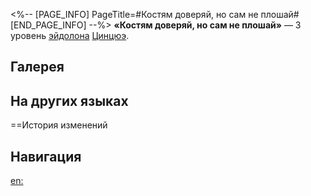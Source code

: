 <%-- [PAGE_INFO]
PageTitle=#Костям доверяй, но сам не плошай#
[END_PAGE_INFO] --%>
{{Эйдолон Инфобокс
|Название         = Костям доверяй, но сам не плошай
|Изображение      = Эйдолон Костям доверяй, но сам не плошай.png
|Персонаж         = Цинцюэ
|Уровень          = 3
|Длительность     = 
|Описание         = Уровень сверхспособности повышается на 2, максимальный уровень - 15. Уровень таланта повышается на 2, максимальный уровень - 15.
|Свойство1        = 
|Масштабирование1 = 
}}
'''«Костям доверяй, но сам не плошай»''' — 3 уровень [[эйдолон]]а [[Цинцюэ]].

==Галерея==
{{Галерея|position=left|captionalign=center
|Персонаж Цинцюэ Эйдолон 3.png|Осколок Эйдолона
}}

==На других языках==
{{На других языках
|en   = Read Between the Tiles
|zhs  = 观琼视茕门前清
|zht  = 觀瓊視煢門前清
|ja   = {{Rubi|無我夢中|むがむちゅう}}に{{Rubi|門前清|メンゼンチン}}
|ko   = 무아지경 판쓸이
|es   = Confiar en la suerte
|fr   = Lire entre les tuiles
|ru   = Костям доверяй, но сам не плошай
|th   = Read Between the Tiles
|vi   = Thế Bài Thuận Thế Tự Ù
|de   = Auf die Spielsteine konzentrieren, auf das Ziehen verlassen
|id   = Read Between the Tiles
|pt   = Ler Entre as Peças
}}

==История изменений
{{История изменений|3.5}}

==Навигация==
{{Навык Навбокс|Цинцюэ}}

[[en:]]